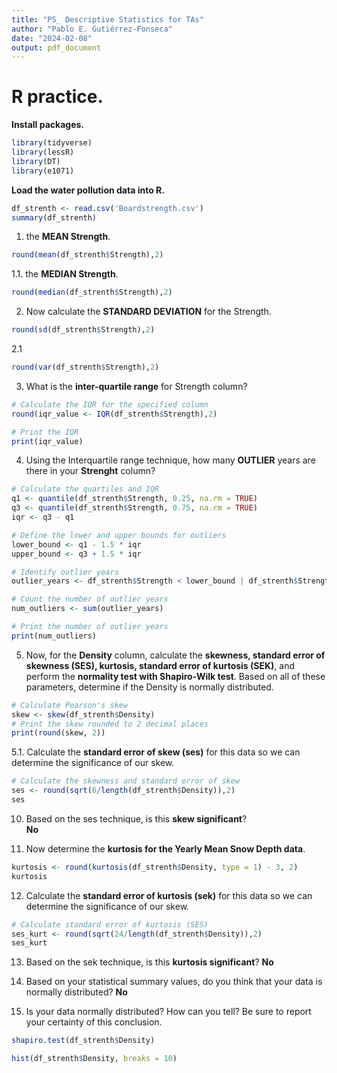 ```yaml
---
title: "PS_ Descriptive Statistics for TAs"
author: "Pablo E. Gutiérrez-Fonseca"
date: "2024-02-08"
output: pdf_document
---
```





# **R practice.<br />**
\vspace{1em}

**Install packages.<br />**  
```r
library(tidyverse)
library(lessR)
library(DT)
library(e1071)
```
\vspace{1em}

**Load the water pollution data into R.<br />** 
```r
df_strenth <- read.csv('Boardstrength.csv')
summary(df_strenth)
```
\newpage

1. the **MEAN Strength**.  
```r
round(mean(df_strenth$Strength),2)
```
\vspace{1em}

1.1. the **MEDIAN Strength**.  
```r
round(median(df_strenth$Strength),2)
```
\vspace{1em}


2. Now calculate the **STANDARD DEVIATION** for the Strength.  
```r
round(sd(df_strenth$Strength),2)
```
\vspace{1em}

2.1
```r
round(var(df_strenth$Strength),2)
```


3. What is the **inter-quartile range** for Strength column?
```r
# Calculate the IQR for the specified column
round(iqr_value <- IQR(df_strenth$Strength),2)

# Print the IQR
print(iqr_value)
```
\vspace{1em}

4. Using the Interquartile range technique, how many **OUTLIER** years are there in your
**Strenght** column?   
```r
# Calculate the quartiles and IQR
q1 <- quantile(df_strenth$Strength, 0.25, na.rm = TRUE)
q3 <- quantile(df_strenth$Strength, 0.75, na.rm = TRUE)
iqr <- q3 - q1

# Define the lower and upper bounds for outliers
lower_bound <- q1 - 1.5 * iqr
upper_bound <- q3 + 1.5 * iqr

# Identify outlier years
outlier_years <- df_strenth$Strength < lower_bound | df_strenth$Strength > upper_bound

# Count the number of outlier years
num_outliers <- sum(outlier_years)

# Print the number of outlier years
print(num_outliers)
```
\vspace{1em}

5. Now, for the **Density** column, calculate the **skewness, standard error of skewness (SES), kurtosis, standard error of kurtosis (SEK)**, and perform the **normality test with Shapiro-Wilk test**. Based on all of these parameters, determine if the Density is normally distributed.   
```r
# Calculate Pearson's skew
skew <- skew(df_strenth$Density)
# Print the skew rounded to 2 decimal places
print(round(skew, 2))
```
\vspace{1em}

5.1. Calculate the **standard error of skew (ses)** for this data so we can determine the
significance of our skew. 
```r
# Calculate the skewness and standard error of skew
ses <- round(sqrt(6/length(df_strenth$Density)),2)
ses
```
\vspace{1em}

10. Based on the ses technique, is this **skew significant**?  
**No**
\vspace{1em}

11. Now determine the **kurtosis for the Yearly Mean Snow Depth data**. 
```r
kurtosis <- round(kurtosis(df_strenth$Density, type = 1) - 3, 2)
kurtosis
```
\vspace{1em}

12. Calculate the **standard error of kurtosis (sek)** for this data so we can determine the significance of our skew. 
```r
# Calculate standard error of kurtosis (SES)
ses_kurt <- round(sqrt(24/length(df_strenth$Density)),2)
ses_kurt
```
\vspace{1em}

13. Based on the sek technique, is this **kurtosis significant**? 
**No**
\vspace{1em}

14. Based on your statistical summary values, do you think that your data is normally
distributed?
**No**
\vspace{1em}

15. Is your data normally distributed? How can you tell? Be sure to report your certainty of this conclusion.
```r
shapiro.test(df_strenth$Density)
```
\vspace{1em}
 
 
```r
hist(df_strenth$Density, breaks = 10)
```
 
